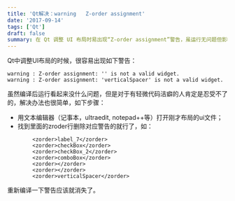 ```yaml
---
title: 'Qt解决：warning   Z-order assignment'
date: '2017-09-14'
tags: ['Qt']
draft: false
summary: 在 Qt 调整 UI 布局时易出现“Z-order assignment”警告，虽运行无问题但影响代码洁癖。解决办法是用文本编辑器打开 ui 文件，删除含警告的 zroder 行，重新编译后警告消失。 
---
```


Qt中调整UI布局的时候，很容易出现如下警告：
```
warning : Z-order assignment: '' is not a valid widget.
warning : Z-order assignment: 'verticalSpacer' is not a valid widget.
```

虽然编译后运行看起来没什么问题，但是对于有轻微代码洁癖的人肯定是忍受不了的，解决办法也很简单，如下步骤：
* 用文本编辑器（记事本，ultraedit, notepad++等）打开刚才布局的ui文件；
* 找到里面的zroder行删除对应警告的就行了，如：
```
        <zorder>label_7</zorder>
        <zorder>checkBox</zorder>
        <zorder>checkBox_2</zorder>
        <zorder>comboBox</zorder>
        <zorder></zorder>
        <zorder></zorder>
        <zorder>verticalSpacer</zorder>
```

重新编译一下警告应该就消失了。